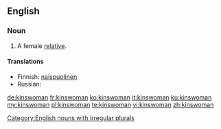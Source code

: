 ==English==
===Noun===
{{en-noun|kinswomen}}

# A female [[relative]].

====Translations====
{{trans-top|a female relative}}
* Finnish: [[naispuolinen#Finnish|naispuolinen]] {{t+|fi|sukulainen}}
* Russian: {{t+|ru|родственница|f|sc=Cyrl}}
{{trans-mid}}
{{trans-bottom}}

[[Category:English nouns with irregular plurals]]

[[de:kinswoman]]
[[fr:kinswoman]]
[[ko:kinswoman]]
[[it:kinswoman]]
[[ku:kinswoman]]
[[my:kinswoman]]
[[pl:kinswoman]]
[[te:kinswoman]]
[[vi:kinswoman]]
[[zh:kinswoman]]
